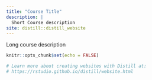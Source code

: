 ---
title: "Course Title"
description: |
  Short Course description
site: distill::distill_website
---

Long course description

```{r setup, include=FALSE}
knitr::opts_chunk$set(echo = FALSE)

# Learn more about creating websites with Distill at:
# https://rstudio.github.io/distill/website.html

```
